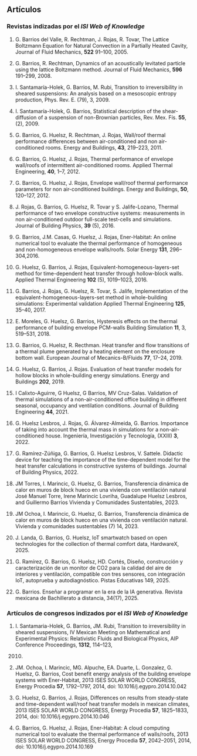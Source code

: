 ## Artículos

### Revistas indizadas por el *ISI Web of Knowledge*

1.  G. Barrios del Valle, R. Rechtman, J. Rojas, R. Tovar, The Lattice
    Boltzmann Equation for Natural Convection in a Partially Heated
    Cavity, Journal of Fluid Mechanics, **522** 91–100, 2005.

2.  G. Barrios, R. Rechtman, Dynamics of an acoustically levitated
    particle using the lattice Boltzmann method. Journal of Fluid
    Mechanics, **596** 191–299, 2008.

3.  I. Santamaría-Holek, G. Barrios, M. Rubi, Transition to
    irreversibility in sheared suspensions: An analysis based on a
    mesoscopic entropy production, Phys. Rev. E. (79), 3, 2009.

4.  I. Santamaría-Holek, G. Barrios, Statistical description of the
    shear-diffusion of a suspension of non-Brownian particles, Rev. Mex.
    Fís. **55**, (2), 2009.

5.  G. Barrios, G. Huelsz, R. Rechtman, J. Rojas, Wall/roof thermal
    performance differences between air-conditioned and non
    air-conditioned rooms. Energy and Buildings, **43**, 219–223, 2011.

6.  G. Barrios, G. Huelsz, J. Rojas, Thermal performance of envelope
    wall/roofs of intermittent air-conditioned rooms. Applied Thermal
    Engineering, **40**, 1–7, 2012.

7.  G. Barrios, G. Huelsz, J. Rojas, Envelope wall/roof thermal
    performance parameters for non air-conditioned buildings. Energy and
    Buildings, **50**, 120–127, 2012.

8.  J. Rojas, G. Barrios, G. Huelsz, R. Tovar y S. Jalife-Lozano,
    Thermal performance of two envelope constructive systems:
    measurements in non air-conditioned outdoor full-scale test-cells
    and simulations. Journal of Building Physics, **39** (5), 2016.

9.  G. Barrios, J.M. Casas, G. Huelsz, J. Rojas, Ener-Habitat: An online
    numerical tool to evaluate the thermal performance of homogeneous
    and non-homogeneous envelope walls/roofs. Solar Energy **131**,
    296–304,2016.

10. G. Huelsz, G. Barrios, J. Rojas, Equivalent-homogeneous-layers-set
    method for time-dependent heat transfer through hollow-block walls.
    Applied Thermal Engineering **102** (5), 1019–1023, 2016.

11. G. Barrios, J. Rojas, G. Huelsz, R. Tovar, S. Jalife, Implementation
    of the equivalent-homogeneous-layers-set method in whole-building
    simulations: Experimental validation Applied Thermal Engineering
    **125**, 35–40, 2017.

12. E. Moreles, G. Huelsz, G. Barrios, Hysteresis effects on the thermal
    performance of building envelope PCM-walls Building Simulation
    **11**, 3, 519–531, 2018.

13. G. Barrios, G. Huelsz, R. Recthman. Heat transfer and flow
    transitions of a thermal plume generated by a heating element on the
    enclosure bottom wall. European Journal of Mecanics-B/Fluids **77**,
    17–24, 2019.

14. G. Huelsz, G. Barrios, J. Rojas. Evaluation of heat transfer models
    for hollow blocks in whole-building energy simulations. Energy and
    Buildings **202**, 2019.

15. I Calixto-Aguirre, G Huelsz, G Barrios, MV Cruz-Salas. Validation of
    thermal simulations of a non-air-conditioned office building in
    different seasonal, occupancy and ventilation conditions. Journal of
    Building Engineering **44**, 2021.

16. G. Huelsz Lesbros, J. Rojas, G. Álvarez-Almeida, G. Barrios.
    Importance of taking into account the thermal mass in simulations
    for a non-air-conditioned house. Ingeniería, Investigación y
    Tecnología, (XXIII) **3**, 2022.

17. G. Ramírez-Zúñiga, G. Barrios, G. Huelsz Lesbros, V. Sattele.
    Didactic device for teaching the importance of the time-dependent
    model for the heat transfer calculations in constructive systems of
    buildings. Journal of Building Physics, 2022.

18. JM Torres, I. Marincic, G. Huelsz, G. Barrios, Transferencia
    dinámica de calor en muros de block hueco en una vivienda con
    ventilación natural José Manuel Torre, Irene Marincic Lovriha,
    Guadalupe Huelsz Lesbros, and Guillermo Barrios Vivienda y
    Comunidades Sustentables, 2023.

19.  JM Ochoa, I. Marincic, G. Huelsz, G. Barrios, 
    Transferencia dinámica de calor en muros de block hueco en una vivienda 
    con ventilación natural. Vivienda y comunidades sustentables (7) 14, 2023.

20. J. Landa, G. Barrios, G. Huelsz, IoT smartwatch based on open technologies for
    the collection of thermal comfort data, HardwareX, 2025.

21. G. Ramírez, G. Barrios, G. Huelsz, HD. Cortés, Diseño, construcción y 
    caracterización de un monitor de CO2 para la calidad del aire de interiores
    y ventilación, compatible con tres sensores, con integración IoT, autoprueba
    y autodiagnóstico. Pistas Educativas 149, 2025.

22. G. Barrios. Enseñar a programar en la era de la IA generativa. Revista
    mexicana de Bachillerato a distancia, 34(17), 2025.





### Artículos de congresos indizados por el *ISI Web of Knowledge*

1.  I. Santamaria-Holek, G. Barrios, JM. Rubi, Transition to
    irreversibility in sheared suspensions, IV Mexican Meeting on
    Mathematical and Experimental Physics: Relativistic Fluids and
    Biological Physics, AIP Conference Proceedings, **1312**, 114–123,
    2010.

2.  JM. Ochoa, I. Marincic, MG. Alpuche, EA. Duarte, L. Gonzalez, G.
    Huelsz, G. Barrios, Cost benefit energy analysis of the building
    envelope systems with Ener-Habitat, 2013 ISES SOLAR WORLD CONGRESS,
    Energy Procedia **57**, 1792–1797, 2014, doi:
    10.1016/j.egypro.2014.10.042

3.  G. Huelsz, G. Barrios, J. Rojas, Differences on results from
    steady-state and time-dependent wall/roof heat transfer models in
    mexican climates, 2013 ISES SOLAR WORLD CONGRESS, Energy Procedia
    **57**, 1825–1833, 2014, doi: 10.1016/j.egypro.2014.10.046

4.  G. Barrios, G. Huelsz, J. Rojas, Ener-Habitat: A cloud computing
    numerical tool to evaluate the thermal performance of walls/roofs,
    2013 ISES SOLAR WORLD CONGRESS, Energy Procedia **57**, 2042–2051,
    2014, doi: 10.1016/j.egypro.2014.10.169
